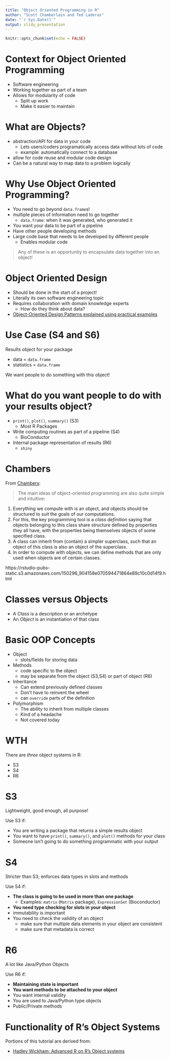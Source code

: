 ```yaml
---
title: "Object Oriented Programming in R"
author: "Scott Chamberlain and Ted Laderas"
date: "`r Sys.Date()`"
output: slidy_presentation
---
```


```r
knitr::opts_chunk$set(echo = FALSE)
```

# Context for Object Oriented Programming

- Software engineering 
- Working together as part of a team
- Allows for modularity of code
  - Split up work
  - Make it easier to maintain

# What are Objects?

- abstraction/API for data in your code
  - Lets users/coders programatically access data without lots of code
  - example: automatically connect to a database
- allow for code reuse and modular code design
- Can be a natural way to map data to a problem logically

# Why Use Object Oriented Programming?

- You need to go beyond `data.frame`s!
- multiple pieces of information need to go together
  - `data.frame`: when it was generated, who generated it
- You want your data to be part of a pipeline 
- Have other people developing methods
- Large code base that needs to be developed by different people
  - Enables modular code

> Any of these is an opportunity to encapsulate data together into an object!

# Object Oriented Design

- Should be done in the start of a project!
- Literally its own software engineering topic
- Requires collaboration with domain knowledge experts
  - How do they think about data?
- [Object-Oriented Design Patterns explained using practical examples](https://medium.com/@ronnieschaniel/object-oriented-design-patterns-explained-using-practical-examples-84807445b092)


# Use Case (S4 and S6)

Results object for your package

- data = `data.frame`
- statistics = `data.frame`

We want people to do something with this object!

# What do you want people to do with your results object?

- `print()`, `plot()`, `summary()` (S3)
  - Most R Packages 
- Write computing routines as part of a pipeline (S4)
  - BioConductor 
- Internal package representation of results (R6)
  - `shiny`

# Chambers

From [Chambers](https://projecteuclid.org/download/pdfview_1/euclid.ss/1408368569):

> The main ideas of object-oriented programming are also quite simple and intuitive:

1. Everything we compute with is an object, and objects should be structured to suit the goals of our computations.
2. For this, the key programming tool is a *class definition* saying that objects belonging to this class share structure defined by properties they all have, with the properties being themselves objects of some specified class.
3. A class can inherit from (contain) a simpler superclass, such that an object of this class is also an object of the superclass.
4. In order to compute with objects, we can define methods that are only used when objects are of certain classes.

https://rstudio-pubs-static.s3.amazonaws.com/150296_904158e070594471864e89c10c0d14f9.html

# Classes versus Objects

- A *Class* is a description or an archetype
- An *Object* is an instantiation of that class

# Basic OOP Concepts

- Object
    - slots/fields for storing data
- Methods
    - code specific to the object
    - may be separate from the object (S3,S4) or part of object (R6)
- Inheritance
    - Can extend previously defined classes
    - Don't have to reinvent the wheel
    - can `override` parts of the definition
- Polymorphism
    - The ability to inherit from multiple classes
    - Kind of a headache
    - Not covered today
  
# WTH

There are *three* object systems in R:  

- S3
- S4
- R6

# S3

Lightweight, good enough, all purpose!

Use S3 if:

- You are writing a package that returns a simple results object
- You want to have `print()`, `summary()`, and `plot()` methods for your class
- Someone isn't going to do something programmatic with your output

# S4

Stricter than S3; enforces data types in slots and methods

Use S4 if:

- **The class is going to be used in more than one package**
  - Examples: `matrix` (`Matrix` package), `ExpressionSet` (Bioconductor)
- **You need type checking for slots in your object**
- immutability is important
- You need to check the validity of an object
  - make sure that multiple data elements in your object are consistent
  - make sure that metadata is correct

# R6

A lot like Java/Python Objects

Use R6 if:

- **Maintaining state is important**
- **You want methods to be attached to your object**
- You want internal validity
- You are used to Java/Python type objects
- Public/Private methods

# Functionality of R's Object Systems

Portions of this tutorial are derived from: 

- [Hadley Wickham: Advanced R on R's Object systems](http://adv-r.had.co.nz/OO-essentials.html)
